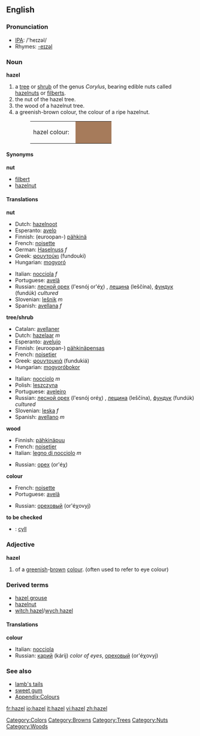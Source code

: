 {{see|Hazel}}
{{wikipedia}}
==English==

=== Pronunciation ===
*[[w:IPA|IPA]]: /'heɪzəl/
*Rhymes: [[Rhymes:English:-eɪzəl|-eɪzəl]]

===Noun===
'''hazel'''
#a [[tree]] or [[shrub]] of the genus ''Corylus'', bearing edible nuts called [[hazelnut]]s or [[filbert]]s.
#the nut of the hazel tree.
#the wood of a hazelnut tree.
#a greenish-brown colour, the colour of a ripe hazelnut.
#:<table><tr><td>hazel colour: &nbsp;</td><td bgcolor="#A67B5B" width="80">&nbsp; </td></tr></table>

====Synonyms====
'''nut'''
*[[filbert]]
*[[hazelnut]]

====Translations====
'''nut'''
{{top}}
*Dutch: [[hazelnoot]]
*Esperanto: [[avelo]]
*Finnish: (euroopan-) [[pähkinä]]
*French: [[noisette]] {{f}}
*German: [[Haselnuss]] ''f''
*Greek: [[φουντούκι]] (fundouki) {{n}}
*Hungarian: [[mogyoró]]
{{mid}}
*Italian: [[nocciola]] ''f''
*Portuguese: [[avelã]] {{f}}
*Russian: [[лесной орех]] (l'esnój or'éχ) {{m}}, [[лещина]] (leščína), [[фундук]] (fundúk) {{m}} ''cultured''
*Slovenian: [[lešnik]] ''m''
*Spanish: [[avellana]] ''f''
{{bottom}}

'''tree/shrub'''
{{top}}
*Catalan: [[avellaner]] 
*Dutch: [[hazelaar]] ''m''
*Esperanto: [[avelujo]] 
*Finnish: (euroopan-) [[pähkinä]][[pensas]]
*French: [[noisetier]] {{m}}
*Greek: [[φουντουκιά]] (fundukiá) {{f}}
*Hungarian: [[mogyoró]][[bokor]]
{{mid}}
*Italian: [[nocciolo]] ''m''
*Polish: [[leszczyna]]
*Portuguese: [[aveleiro]] {{m}}
*Russian: [[лесной орех]] (l'esnój oréχ) {{m}}, [[лещина]] (leščína), [[фундук]] (fundúk) {{m}} ''cultured''
*Slovenian: [[leska]] ''f''
*Spanish: [[avellano]] ''m'' 
{{bottom}}

'''wood'''
{{top}}
*Finnish: [[pähkinäpuu]]
*French: [[noisetier]] {{m}}
*Italian: [[legno di nocciolo]] ''m''
{{mid}}
*Russian: [[орех]] (or'éχ) {{m}} 
{{bottom}}

'''colour'''
{{top}}
*French: [[noisette]] {{f}}
*Portuguese: [[avelã]] {{f}}
{{mid}}
*Russian: [[ореховый]] (or'éχovyj) {{m}}
{{bottom}}

'''to be checked'''
*{{ttbc|Welsh}}: [[cyll]] {{g|Welsh}}

===Adjective===
'''hazel'''
#of a [[greenish]]-[[brown]] [[colour]]. (often used to refer to eye colour)

===Derived terms===
*[[hazel grouse]]
*[[hazelnut]]
*[[witch hazel]]/[[wych hazel]]

====Translations====
'''colour'''
{{top}}
*Italian: [[nocciola]] 
*Russian: [[карий]] (kárij) ''color of eyes'', [[ореховый]] (or'éχovyj)
{{mid}}
{{bottom}}

===See also===
*[[lamb's tails]]
*[[sweet gum]]
*[[Wiktionary_Appendix:Colours|Appendix:Colours]]

[[Category:Colors]]
[[Category:Browns]]
[[Category:Trees]]
[[Category:Nuts]]
[[Category:Woods]]

[[fr:hazel]]
[[io:hazel]]
[[it:hazel]]
[[vi:hazel]]
[[zh:hazel]]